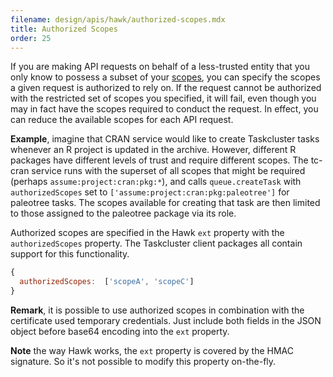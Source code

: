 ```yaml
---
filename: design/apis/hawk/authorized-scopes.mdx
title: Authorized Scopes
order: 25
---
```


If you are making API requests on behalf of a less-trusted entity that you only
know to possess a subset of your [scopes](scopes), you can specify the scopes a
given request is authorized to rely on. If the request cannot be authorized
with the restricted set of scopes you specified, it will fail, even though you
may in fact have the scopes required to conduct the request. In effect, you can
reduce the available scopes for each API request.

**Example**, imagine that CRAN service would like to create Taskcluster tasks
whenever an R project is updated in the archive. However, different R packages
have different levels of trust and require different scopes. The tc-cran
service runs with the superset of all scopes that might be required (perhaps
`assume:project:cran:pkg:*`), and calls `queue.createTask` with
`authorizedScopes` set to `['assume:project:cran:pkg:paleotree']` for paleotree
tasks. The scopes available for creating that task are then limited to those
assigned to the paleotree package via its role.

Authorized scopes are specified in the Hawk `ext` property with the
`authorizedScopes` property. The Taskcluster client packages all contain
support for this functionality.

```js
{
  authorizedScopes:  ['scopeA', 'scopeC']
}
```

**Remark**, it is possible to use authorized scopes in combination with the
certificate used temporary credentials. Just include both fields in the JSON
object before base64 encoding into the `ext` property.

**Note** the way Hawk works, the `ext` property is covered by the HMAC
signature. So it's not possible to modify this property on-the-fly.